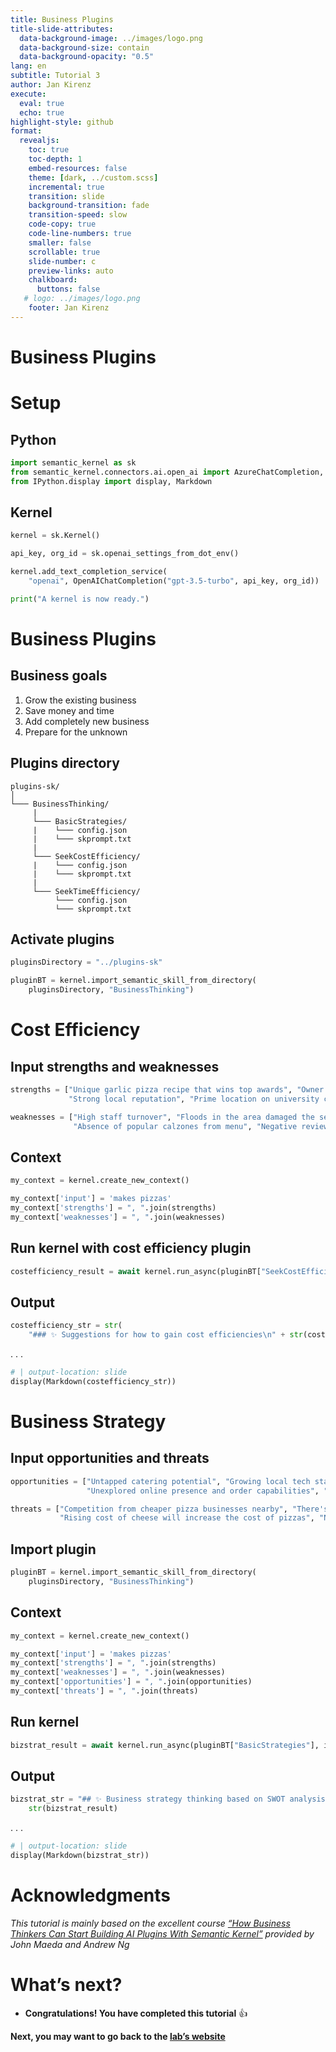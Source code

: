 ```yaml
---
title: Business Plugins
title-slide-attributes:
  data-background-image: ../images/logo.png
  data-background-size: contain
  data-background-opacity: "0.5"
lang: en
subtitle: Tutorial 3
author: Jan Kirenz
execute:
  eval: true
  echo: true
highlight-style: github
format:
  revealjs: 
    toc: true
    toc-depth: 1
    embed-resources: false
    theme: [dark, ../custom.scss]  
    incremental: true
    transition: slide
    background-transition: fade
    transition-speed: slow
    code-copy: true
    code-line-numbers: true
    smaller: false
    scrollable: true
    slide-number: c
    preview-links: auto
    chalkboard: 
      buttons: false
   # logo: ../images/logo.png
    footer: Jan Kirenz
---
```


# Business Plugins

# Setup

## Python


```python
import semantic_kernel as sk
from semantic_kernel.connectors.ai.open_ai import AzureChatCompletion, OpenAIChatCompletion
from IPython.display import display, Markdown
```

## Kernel

```python
kernel = sk.Kernel()

api_key, org_id = sk.openai_settings_from_dot_env()

kernel.add_text_completion_service(
    "openai", OpenAIChatCompletion("gpt-3.5-turbo", api_key, org_id))

print("A kernel is now ready.")
```

# Business Plugins

## Business goals

1. Grow the existing business
2. Save money and time
3. Add completely new business
4. Prepare for the unknown

## Plugins directory

```directory
plugins-sk/
│
└─── BusinessThinking/
     |
     └─── BasicStrategies/
     |    └─── config.json
     |    └─── skprompt.txt
     |
     └─── SeekCostEfficiency/
     |    └─── config.json
     |    └─── skprompt.txt
     |
     └─── SeekTimeEfficiency/
          └─── config.json
          └─── skprompt.txt
```

## Activate plugins

```python
pluginsDirectory = "../plugins-sk"

pluginBT = kernel.import_semantic_skill_from_directory(
    pluginsDirectory, "BusinessThinking")

```

# Cost Efficiency 

## Input strengths and weaknesses

```python
strengths = ["Unique garlic pizza recipe that wins top awards", "Owner trained in Sicily at some of the best pizzerias",
             "Strong local reputation", "Prime location on university campus"]

weaknesses = ["High staff turnover", "Floods in the area damaged the seating areas that are in need of repair",
              "Absence of popular calzones from menu", "Negative reviews from younger demographic for lack of hip ingredients"]

```

## Context

```python

my_context = kernel.create_new_context()

my_context['input'] = 'makes pizzas'
my_context['strengths'] = ", ".join(strengths)
my_context['weaknesses'] = ", ".join(weaknesses)

```

## Run kernel with cost efficiency plugin

```python

costefficiency_result = await kernel.run_async(pluginBT["SeekCostEfficiency"], input_context=my_context)

```

## Output

```python
costefficiency_str = str(
    "### ✨ Suggestions for how to gain cost efficiencies\n" + str(costefficiency_result))
```

. . .

```python
# | output-location: slide
display(Markdown(costefficiency_str))
```

# Business Strategy

## Input opportunities and threats

```python
opportunities = ["Untapped catering potential", "Growing local tech startup community",
                 "Unexplored online presence and order capabilities", "Upcoming annual food fair"]

threats = ["Competition from cheaper pizza businesses nearby", "There's nearby street construction that will impact foot traffic",
           "Rising cost of cheese will increase the cost of pizzas", "No immediate local regulatory changes but it's election season"]

```

## Import plugin

```python

pluginBT = kernel.import_semantic_skill_from_directory(
    pluginsDirectory, "BusinessThinking")

```

## Context

```python
my_context = kernel.create_new_context()

my_context['input'] = 'makes pizzas'
my_context['strengths'] = ", ".join(strengths)
my_context['weaknesses'] = ", ".join(weaknesses)
my_context['opportunities'] = ", ".join(opportunities)
my_context['threats'] = ", ".join(threats)
```

## Run kernel 

```python

bizstrat_result = await kernel.run_async(pluginBT["BasicStrategies"], input_context=my_context)

```

## Output

```python

bizstrat_str = "## ✨ Business strategy thinking based on SWOT analysis\n" + \
    str(bizstrat_result)

```

. . .

```python
# | output-location: slide
display(Markdown(bizstrat_str))
```



# Acknowledgments

*This tutorial is mainly based on the excellent course ["How Business Thinkers Can Start Building AI Plugins With Semantic Kernel"](https://www.deeplearning.ai/short-courses/microsoft-semantic-kernel/) provided by John Maeda and Andrew Ng*

# What's next? {background-image="../images/logo.png" background-opacity="0.5"}

- **Congratulations! You have completed this tutorial** 👍

**Next, you may want to go back to the [lab's website](https://kirenz.github.io/semantic-kernel/)**



